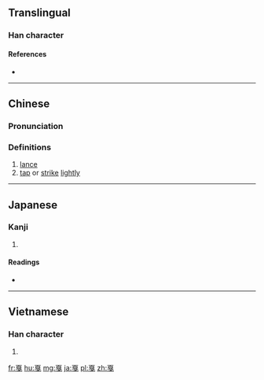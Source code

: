 {{also|戞}}
==Translingual==

===Han character===
{{Han char|rn=62|rad=戈|as=07|sn=11|four=10503|canj=MUI|ids=⿱𦣻戈}}

====References====
* {{Han ref|kx=0413.040|dkj=11598|dj=0755.300|hdz=21406.070|uh=621B|ud=25115|bh=B1AE|bd=45486}}

----

==Chinese==
{{zh-forms}}

===Pronunciation===
{{zh-pron
|m=jiá
|c=aat3,gaat3
|mc=y
|oc=y
|ma=
|cat=n,v
}}

===Definitions===
# [[lance]]
# [[tap]] or [[strike]] [[lightly]]

----

==Japanese==

===Kanji===
{{ja-kanji|grade=|rs=戈07}}

# {{defn|lang=ja|sort=戈07}}

====Readings====
* {{ja-readings|on=[[かつ]] (katsu)|kun=[[ほこ]] (hoko)}}

----

==Vietnamese==

===Han character===
{{vi-readings|rs=戈07|hanviet=giát}}

# {{defn|lang=vi|sort=戈07}}

[[fr:戛]]
[[hu:戛]]
[[mg:戛]]
[[ja:戛]]
[[pl:戛]]
[[zh:戛]]
